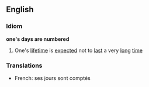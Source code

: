 ==English==
===Idiom===
'''one's days are numbered'''
#One's [[lifetime]] is [[expected]] not to [[last]] a very [[long]] [[time]]

===Translations===
*French: ses jours sont comptés